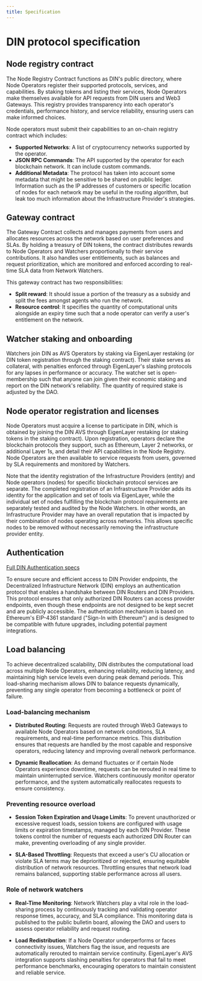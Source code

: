 ```yaml
---
title: Specification
---
```


# DIN protocol specification

## Node registry contract

The Node Registry Contract functions as DIN's public directory, where Node Operators register their supported protocols, services, and capabilities. By staking tokens and listing their services, Node Operators make themselves available for API requests from DIN users and Web3 Gateways. This registry provides transparency into each operator's credentials, performance history, and service reliability, ensuring users can make informed choices.

Node operators must submit their capabilities to an on-chain registry contract which includes:

- **Supported Networks**: A list of cryptocurrency networks supported by the operator.
- **JSON RPC Commands**: The API supported by the operator for each blockchain network. It can include custom commands.
- **Additional Metadata**: The protocol has taken into account some metadata that might be sensitive to be shared on public ledger. Information such as the IP addresses of customers or specific location of nodes for each network may be useful in the routing algorithm, but leak too much information about the Infrastructure Provider's strategies.

## Gateway contract

The Gateway Contract collects and manages payments from users and allocates resources across the network based on user preferences and SLAs. By holding a treasury of DIN tokens, the contract distributes rewards to Node Operators and Watchers proportionally to their service contributions. It also handles user entitlements, such as balances and request prioritization, which are monitored and enforced according to real-time SLA data from Network Watchers.

This gateway contract has two responsibilities:

- **Split reward**: It should issue a portion of the treasury as a subsidy and split the fees amongst agents who run the network.
- **Resource control**: It specifies the quantity of computational units alongside an expiry time such that a node operator can verify a user's entitlement on the network.

## Watcher staking and onboarding

Watchers join DIN as AVS Operators by staking via EigenLayer restaking (or DIN token registration through the staking contract). Their stake serves as collateral, with penalties enforced through EigenLayer's slashing protocols for any lapses in performance or accuracy. The watcher set is open-membership such that anyone can join given their economic staking and report on the DIN network's reliability. The quantity of required stake is adjusted by the DAO.

## Node operator registration and licenses

Node Operators must acquire a license to participate in DIN, which is obtained by joining the DIN AVS through EigenLayer restaking (or staking tokens in the staking contract). Upon registration, operators declare the blockchain protocols they support, such as Ethereum, Layer 2 networks, or additional Layer 1s, and detail their API capabilities in the Node Registry. Node Operators are then available to service requests from users, governed by SLA requirements and monitored by Watchers.

Note that the identity registration of the Infrastructure Providers (entity) and Node operators (nodes) for specific blockchain protocol services are separate. The completed registration of an Infrastructure Provider adds its identity for the application and set of tools via EigenLayer, while the individual set of nodes fulfilling the blockchain protocol requirements are separately tested and audited by the Node Watchers. In other words, an Infrastructure Provider may have an overall reputation that is impacted by their combination of nodes operating across networks. This allows specific nodes to be removed without necessarily removing the infrastructure provider entity.

## Authentication

[Full DIN Authentication specs](/gateways/authentication)

To ensure secure and efficient access to DIN Provider endpoints, the Decentralized Infrastructure Network (DIN) employs an authentication protocol that enables a handshake between DIN Routers and DIN Providers. This protocol ensures that only authorized DIN Routers can access provider endpoints, even though these endpoints are not designed to be kept secret and are publicly accessible. The authentication mechanism is based on Ethereum's EIP-4361 standard ("Sign-In with Ethereum") and is designed to be compatible with future upgrades, including potential payment integrations.

## Load balancing

To achieve decentralized scalability, DIN distributes the computational load across multiple Node Operators, enhancing reliability, reducing latency, and maintaining high service levels even during peak demand periods. This load-sharing mechanism allows DIN to balance requests dynamically, preventing any single operator from becoming a bottleneck or point of failure.

### Load-balancing mechanism

- **Distributed Routing**: Requests are routed through Web3 Gateways to available Node Operators based on network conditions, SLA requirements, and real-time performance metrics. This distribution ensures that requests are handled by the most capable and responsive operators, reducing latency and improving overall network performance.

- **Dynamic Reallocation**: As demand fluctuates or if certain Node Operators experience downtime, requests can be rerouted in real time to maintain uninterrupted service. Watchers continuously monitor operator performance, and the system automatically reallocates requests to ensure consistency.

### Preventing resource overload

- **Session Token Expiration and Usage Limits**: To prevent unauthorized or excessive request loads, session tokens are configured with usage limits or expiration timestamps, managed by each DIN Provider. These tokens control the number of requests each authorized DIN Router can make, preventing overloading of any single provider.

- **SLA-Based Throttling**: Requests that exceed a user's CU allocation or violate SLA terms may be deprioritized or rejected, ensuring equitable distribution of network resources. Throttling ensures that network load remains balanced, supporting stable performance across all users.

### Role of network watchers

- **Real-Time Monitoring**: Network Watchers play a vital role in the load-sharing process by continuously tracking and validating operator response times, accuracy, and SLA compliance. This monitoring data is published to the public bulletin board, allowing the DAO and users to assess operator reliability and request routing.

- **Load Redistribution**: If a Node Operator underperforms or faces connectivity issues, Watchers flag the issue, and requests are automatically rerouted to maintain service continuity. EigenLayer's AVS integration supports slashing penalties for operators that fail to meet performance benchmarks, encouraging operators to maintain consistent and reliable service.

